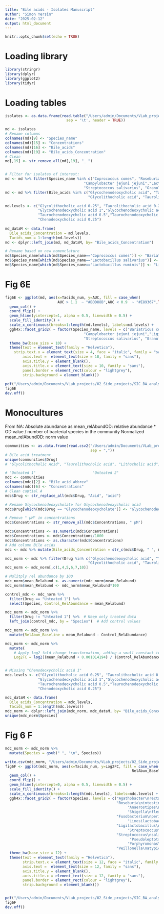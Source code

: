 ```yaml
---
title: "Bile acids - Isolates Manuscript"
author: "Simon Yersin"
date: "2025-02-12"
output: html_document
---
```


```r
knitr::opts_chunk$set(echo = TRUE)
```

# Loading library
```r
library(stringr)
library(dplyr)
library(ggplot2)
library(tidyr)
```

# Loading tables
```r
isolates <- as.data.frame(read.table("/Users/admin/Documents/VLab_projects/02_Side_projects/SIC_BA_analysis/Tables/summary_bile_acids.tsv",
                            sep = '\t', header = TRUE))

md <- isolates
# Rename columns
colnames(md)[9] <- "Species_name"
colnames(md)[15] <- "Concentrations"
colnames(md)[16] <- "Bile_acids"
colnames(md)[19] <- "Bile_acids_Concentration"
# Clean
md[,19] <- str_remove_all(md[,19], "_ ")


# Filter for isolates of interest:
md <- md %>% filter(Species_name %in% c("Coprococcus comes", "Roseburia intestinalis", "Shigella flexneri", "Fusobacterium mortiferum",
                                    "Campylobacter jejuni jejuni","Lactobacillus salivarius", "Lactobacillus ruminis",
                                    "Streptococcus salivarius", "Granulicatella elegans"))
md <- md %>% filter(Bile_acids %in% c("Glycochenodeoxycholic acid", "Taurochenodeoxycholic acid","Chenodeoxycholic acid",
                                      "Glycolithocholic acid", "Taurolithocholic acid","Lithocholic acid"))

md.levels <- c("Glycolithocholic acid 0.25", "Taurolithocholic acid 0.25","Lithocholic acid 0.5", "Lithocholic acid 0.25",
               "Glycochenodeoxycholic acid 1","Glycochenodeoxycholic acid 0.5","Glycochenodeoxycholic acid 0.25","Taurochenodeoxycholic acid 1",
               "Taurochenodeoxycholic acid 0.5","Taurochenodeoxycholic acid 0.25","Chenodeoxycholic acid 1","Chenodeoxycholic acid 0.5",
               "Chenodeoxycholic acid 0.25")
 
md_dataM <- data.frame(
  Bile_acids_Concentration = md.levels,
  Tacids_num = 1:length(md.levels))
md <- dplyr::left_join(md, md_dataM, by= "Bile_acids_Concentration")

# Rename based on new nomenclature
md$Species_name[which(md$Species_name=="Coprococcus comes")] <- "Bariatricus comes"
md$Species_name[which(md$Species_name=="Lactobacillus salivarius")] <- "Ligilactobacillus salivarius"
md$Species_name[which(md$Species_name=="Lactobacillus ruminis")] <- "Ligilactobacillus ruminis"
```

# Fig 6E
```r
fig6E <- ggplot(md, aes(x=Tacids_num, y=AUC, fill = case_when(
                        AUC > 1.1  ~ "#BDD88B",AUC < 0.9  ~ "#E89367",TRUE~ "grey90"))) +
  geom_col() + 
  coord_flip() +
  geom_hline(yintercept=1, alpha = 0.5, linewidth = 0.5) +
  scale_fill_identity() + 
  scale_x_continuous(breaks=1:length(md.levels), labels=md.levels) +
  ggh4x::facet_grid2( ~ factor(Species_name, levels = c("Bariatricus comes", "Roseburia intestinalis", "Shigella flexneri", "Fusobacterium mortiferum",
                                    "Campylobacter jejuni jejuni","Ligilactobacillus salivarius", "Ligilactobacillus ruminis",
                                    "Streptococcus salivarius", "Granulicatella elegans"))) +
  theme_bw(base_size = 10) + 
  theme(text = element_text(family = "Helvetica"),
    strip.text.x = element_text(size = 4, face = "italic", family = "sans"),
        axis.text =  element_text(size = 10, family = "sans"),
        axis.title.y = element_blank(),
        axis.title.x = element_text(size = 10, family = "sans"),
        panel.border = element_rect(colour = "lightgrey"),
        strip.background = element_blank())
  
pdf("/Users/admin/Documents/VLab_projects/02_Side_projects/SIC_BA_analysis/MS_data_fig_SY/Figure6E.pdf", width = 11, height = 3 )
fig6E
dev.off()
```
# Monocultures
From NA:
Absolute abundance as mean_relAbundOD: relative abundance * OD value / number of bacterial species in the community
Normalized mean_relAbundOD: norm value
```r
communities <- as.data.frame(read.csv2("/Users/admin/Documents/VLab_projects/02_Side_projects/SIC_BA_analysis/Tables/combined_data_communities.csv",
                                       sep = ","))
# Bile acid treatment 
unique(communities$Drug)
# "Glycolithocholic Acid", "Taurolithocholic acid", "Lithocholic acid", "Glycochenodeoxycholate", "Taurochenodeoxycholic acid", "Chenodeoxycholic Acid"

# "Unteated 1"                          "Unteated 2"                          "Unteated 3"
mdc <- communities
colnames(mdc)[2] <- "Bile_acid_abbrev"
colnames(mdc)[6] <- "Concentrations"
# Clean captial A
mdc$Drug <- str_replace_all(mdc$Drug, "Acid", "acid")

# Rename Glycochenodeoxycholate for Glycochenodeoxycholic acid
mdc$Drug[which(mdc$Drug == "Glycochenodeoxycholate")] <- "Glycochenodeoxycholic acid"

# Remove " µM" in concentrations
mdc$Concentrations <- str_remove_all(mdc$Concentrations, " µM")

mdc$Concentrations <- as.numeric(mdc$Concentrations)
mdc$Concentrations <- mdc$Concentrations/1000
mdc$Concentrations <- as.character(mdc$Concentrations)
# Add column Bile acids 
mdc <- mdc %>% mutate(Bile_acids_Concentration = str_c(mdc$Drug, " ", mdc$Concentrations))

mdc_norm <- mdc %>% filter(Drug %in% c("Glycochenodeoxycholic acid", "Taurochenodeoxycholic acid","Chenodeoxycholic acid",
                                      "Glycolithocholic acid", "Taurolithocholic acid","Lithocholic acid", "Unteated 1"))
mdc_norm <- mdc_norm[,c(1,4,5,6,7,10)]

# Mulitply rel abundance by 100
mdc_norm$mean_Relabund <- as.numeric(mdc_norm$mean_Relabund)
mdc_norm$mean_Relabund <- mdc_norm$mean_Relabund*100

control_mdc <- mdc_norm %>%
  filter(Drug == "Unteated 1") %>%
  select(Species, Control_RelAbundance = mean_Relabund)

mdc_norm <- mdc_norm %>%
  filter(Drug != "Unteated 1") %>%  # Keep only treated data
  left_join(control_mdc, by = "Species")  # Add control values

mdc_norm <- mdc_norm %>%
  mutate(RelAbun_Baseline = mean_Relabund - Control_RelAbundance)

mdc_norm <- mdc_norm %>%
  mutate(
    # Apply log2 fold change transformation, adding a small constant to avoid log(0)
    Log2FC = log2((mean_Relabund + 0.001014194) / (Control_RelAbundance + 0.001014194)))


# Missing "Chenodeoxycholic acid 1"
mdc.levels <- c("Glycolithocholic acid 0.25", "Taurolithocholic acid 0.25","Lithocholic acid 0.5", "Lithocholic acid 0.25",
               "Glycochenodeoxycholic acid 1","Glycochenodeoxycholic acid 0.5","Glycochenodeoxycholic acid 0.25","Taurochenodeoxycholic acid 1",
               "Taurochenodeoxycholic acid 0.5","Taurochenodeoxycholic acid 0.25","Chenodeoxycholic acid 0.5",
               "Chenodeoxycholic acid 0.25")

mdc_dataM <- data.frame(
  Bile_acids_Concentration = mdc.levels,
  Tacids_num = 1:length(mdc.levels))
mdc_norm <- dplyr::left_join(mdc_norm, mdc_dataM, by= "Bile_acids_Concentration")
unique(mdc_norm$Species)
```

# Fig 6 F
```r
mdc_norm <- mdc_norm %>%
  mutate(Species = gsub(" ", "\n", Species))

write.csv(mdc_norm, "/Users/admin/Documents/VLab_projects/02_Side_projects/SIC_BA_analysis/MS_data_fig_SY/TableS6_SynCom_BA.csv", row.names = TRUE)
fig6F <- ggplot(mdc_norm, aes(x=Tacids_num, y=Log2FC, fill = case_when(
                                                          RelAbun_Baseline > 0 ~ "#BDD88B",RelAbun_Baseline < 0  ~ "#E89367",TRUE~ "grey90"))) +
  geom_col() +
  coord_flip() +
  geom_hline(yintercept=0, alpha = 0.5, linewidth = 0.5) +
  scale_fill_identity() + 
  scale_x_continuous(breaks=1:length(mdc.levels), labels=mdc.levels) +
  ggh4x::facet_grid2( ~ factor(Species, levels = c("Agathobacter\nrectalis", "Bariatricus\ncomes", "Bacteroides\novatus",
                                                   "Roseburia\nintestinalis",
                                                        "Anaerostipes\ncaccae", "Anaerobutyricum\nhallii",
                                                        "Shigella\nflexneri","Fusobacterium\nnucleatum","Fusobacterium\nmortiferum",
                                                   "Fusobacterium\nperiodonticum",
                                                        "Limosilactobacillus\nmucosae", "Ligilactobacillus\nsalivarius",
                                                   "Ligilactobacillus\nruminis",
                                                        "Streptococcus\nparasanguinis",
                                                   "Streptococcus\nsalivarius","Granulicatella\nadiacens",  
                                                         "Pseudoleptotrichia\ngoodfellowii",
                                                        "Porphyromonas\nasaccharolytica", "Prevotella\nmelaninogenica",
                                                   "Veillonella\natypica"))) +
  theme_bw(base_size = 12) + 
  theme(text = element_text(family = "Helvetica"),
        strip.text.x = element_text(size = 12, face = "italic", family = "sans"),
        axis.text =  element_text(size = 12, family = "sans"),
        axis.title.y = element_blank(),
        axis.title.x = element_text(size = 12, family = "sans"),
        panel.border = element_rect(colour = "lightgrey"),
        strip.background = element_blank())


pdf("/Users/admin/Documents/VLab_projects/02_Side_projects/SIC_BA_analysis/MS_data_fig_SY/Figure6F.pdf", width = 16, height = 4 )
fig6F
dev.off()
```

